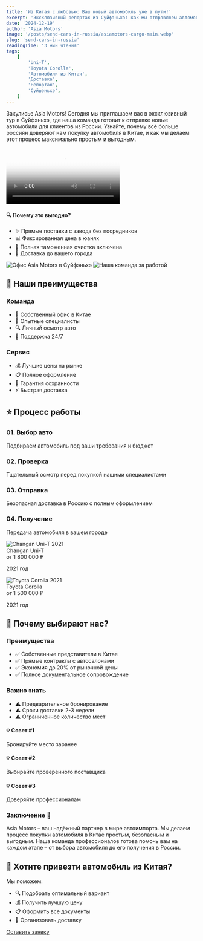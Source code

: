 ```yaml
---
title: 'Из Китая с любовью: Ваш новый автомобиль уже в пути!'
excerpt: 'Эксклюзивный репортаж из Суйфэньхэ: как мы отправляем автомобили в Россию и почему нам доверяют сотни клиентов'
date: '2024-12-19'
author: 'Asia Motors'
image: '/posts/send-cars-in-russia/asiamotors-cargo-main.webp'
slug: 'send-cars-in-russia'
readingTime: '3 мин чтения'
tags:
    [
        'Uni-T',
        'Toyota Corolla',
        'Автомобили из Китая',
        'Доставка',
        'Репортаж',
        'Суйфэньхэ',
    ]
---
```


<div class="intro-block">
    <p class="intro-text">
        Закулисье Asia Motors! Сегодня мы приглашаем вас в эксклюзивный тур в
        Суйфэньхэ, где наша команда готовит к отправке новые автомобили для
        клиентов из России. Узнайте, почему всё больше россиян доверяют нам
        покупку автомобиля в Китае, и как мы делаем этот процесс максимально
        простым и выгодным.
    </p>
</div>

<div class="video-container">
    <video
        src="/posts/send-cars-in-russia/Uni-t.mp4"
        controls
        playsInline
        poster="/posts/send-cars-in-russia/asiamotors-cargo-main.webp"
        preload="metadata"
        className="custom-video"
    >
        Ваш браузер не поддерживает видео
    </video>
</div>

<div class="advantages-card">
    <h4>🔍 Почему это выгодно?</h4>
    <ul>
        <li>✨ Прямые поставки с завода без посредников</li>
        <li>📊 Фиксированная цена в юанях</li>
        <li>💼 Полная таможенная очистка включена</li>
        <li>🚚 Доставка до вашего города</li>
    </ul>
</div>

<div class="image-grid">
    <img
        src="/posts/send-cars-in-russia/asiamotors-cargo-fronview.webp"
        alt="Офис Asia Motors в Суйфэньхэ"
        className="grid-image"
    />
    <img
        src="/posts/send-cars-in-russia/asiamotors-cargo-backview.webp"
        alt="Наша команда за работой"
        className="grid-image"
    />
</div>

## 💪 Наши преимущества

<div class="specs-grid">
    <div class="specs-box">
        <h3>Команда</h3>
        <ul class="specs-list">
            <li>🏢 Собственный офис в Китае</li>
            <li>👥 Опытные специалисты</li>
            <li>🔍 Личный осмотр авто</li>
            <li>📱 Поддержка 24/7</li>
        </ul>
    </div>
    <div class="specs-box">
        <h3>Сервис</h3>
        <ul class="specs-list">
            <li>💰 Лучшие цены на рынке</li>
            <li>📋 Полное оформление</li>
            <li>🚗 Гарантия сохранности</li>
            <li>⚡ Быстрая доставка</li>
        </ul>
    </div>
</div>

## ⭐ Процесс работы

<div class="process-timeline">
    <div class="timeline-item">
        <h3>01. Выбор авто</h3>
        <p>Подбираем автомобиль под ваши требования и бюджет</p>
    </div>
    <div class="timeline-item">
        <h3>02. Проверка</h3>
        <p>Тщательный осмотр перед покупкой нашими специалистами</p>
    </div>
    <div class="timeline-item">
        <h3>03. Отправка</h3>
        <p>Безопасная доставка в Россию с полным оформлением</p>
    </div>
    <div class="timeline-item">
        <h3>04. Получение</h3>
        <p>Передача автомобиля в вашем городе</p>
    </div>
</div>

<div class="cars-showcase">
    <div class="car-model">
        <img
            src="/posts/send-cars-in-russia/asiamotors-cargo-unit-t.webp"
            alt="Changan Uni-T 2021"
            className="car-image"
        />
        <div class="price-banner">
            <div class="price-tag">Changan Uni-T</div>
            <div class="price-value">от 1 800 000 ₽</div>
            <p class="price-note">2021 год</p>
        </div>
    </div>
    <div class="car-model">
        <img
            src="/posts/send-cars-in-russia/asiamotors-cargo-corolla.webp"
            alt="Toyota Corolla 2021"
            className="car-image"
        />
        <div class="price-banner">
            <div class="price-tag">Toyota Corolla</div>
            <div class="price-value">от 1 500 000 ₽</div>
            <p class="price-note">2021 год</p>
        </div>
    </div>
</div>

## 🎯 Почему выбирают нас?

<div class="pros-cons-grid">
    <div class="pros-card">
        <h3>Преимущества</h3>
        <ul>
            <li>✅ Собственные представители в Китае</li>
            <li>✅ Прямые контракты с автосалонами</li>
            <li>✅ Экономия до 20% от рыночной цены</li>
            <li>✅ Полное документальное сопровождение</li>
        </ul>
    </div>
    <div class="cons-card">
        <h3>Важно знать</h3>
        <ul>
            <li>⚠️ Предварительное бронирование</li>
            <li>⚠️ Сроки доставки 2-3 недели</li>
            <li>⚠️ Ограниченное количество мест</li>
        </ul>
    </div>
</div>

<div class="tips-grid">
    <div class="tip-card">
        <h4>💡 Совет #1</h4>
        <p>Бронируйте место заранее</p>
    </div>
    <div class="tip-card">
        <h4>💡 Совет #2</h4>
        <p>Выбирайте проверенного поставщика</p>
    </div>
    <div class="tip-card">
        <h4>💡 Совет #3</h4>
        <p>Доверяйте профессионалам</p>
    </div>
</div>

<div class="final-thoughts">
    <h3>Заключение 🎯</h3>
    <p>
        Asia Motors – ваш надёжный партнер в мире автоимпорта. Мы делаем процесс
        покупки автомобиля в Китае простым, безопасным и выгодным. Наша команда
        профессионалов готова помочь вам на каждом этапе – от выбора автомобиля
        до его получения в России.
    </p>
</div>

<div class="cta-box">
    <h2>🚗 Хотите привезти автомобиль из Китая?</h2>
    <p>Мы поможем:</p>
    <ul class="specs-list">
        <li>🔍 Подобрать оптимальный вариант</li>
        <li>💰 Получить лучшую цену</li>
        <li>📋 Оформить все документы</li>
        <li>🚚 Организовать доставку</li>
    </ul>
    <a href="/contacts" class="cta-button">
        Оставить заявку
    </a>
</div>
